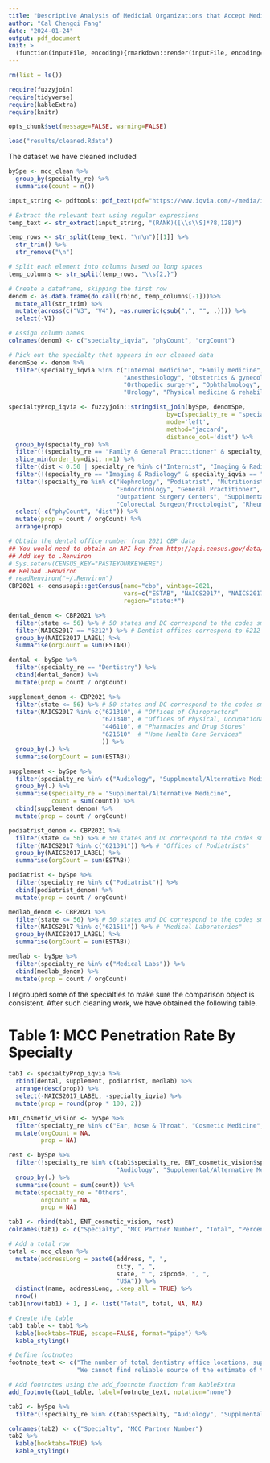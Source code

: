 ```yaml
---
title: "Descriptive Analysis of Medicial Organizations that Accept Medical Credit Cards"
author: "Cal Chengqi Fang"
date: "2024-01-24"
output: pdf_document
knit: >
  (function(inputFile, encoding){rmarkdown::render(inputFile, encoding=encoding, output_file="results/tables.pdf")}) 
---
```


```r
rm(list = ls())

require(fuzzyjoin)
require(tidyverse)
require(kableExtra)
require(knitr)

opts_chunk$set(message=FALSE, warning=FALSE)

load("results/cleaned.Rdata")
```

The dataset we have cleaned included
```r
bySpe <- mcc_clean %>% 
  group_by(specialty_re) %>% 
  summarise(count = n())
```

```r
input_string <- pdftools::pdf_text(pdf="https://www.iqvia.com/-/media/iqvia/pdfs/us/publication/iqvia-us-physician-specialties-market-report-2023.pdf")[2]

# Extract the relevant text using regular expressions
temp_text <- str_extract(input_string, "(RANK)([\\s\\S]*?8,128)")

temp_rows <- str_split(temp_text, "\n\n")[[1]] %>% 
  str_trim() %>% 
  str_remove("\n")

# Split each element into columns based on long spaces
temp_columns <- str_split(temp_rows, "\\s{2,}")

# Create a dataframe, skipping the first row
denom <- as.data.frame(do.call(rbind, temp_columns[-1]))%>% 
  mutate_all(str_trim) %>%
  mutate(across(c("V3", "V4"), ~as.numeric(gsub(",", "", .)))) %>% 
  select(-V1)

# Assign column names
colnames(denom) <- c("specialty_iqvia", "phyCount", "orgCount")

# Pick out the specialty that appears in our cleaned data
denomSpe <- denom %>% 
  filter(specialty_iqvia %in% c("Internal medicine", "Family medicine", "Pediatrics", "Emergency medicine",
                                "Anesthesiology", "Obstetrics & gynecology", "General surgery", "Diagnostic radiology",
                                "Orthopedic surgery", "Ophthalmology", "Neurology", "Gastroenterology", "Dermatology", 
                                "Urology", "Physical medicine & rehabilitation"))
```

```r
specialtyProp_iqvia <- fuzzyjoin::stringdist_join(bySpe, denomSpe, 
                                            by=c(specialty_re = "specialty_iqvia"),
                                            mode='left',
                                            method="jaccard", 
                                            distance_col='dist') %>%
  group_by(specialty_re) %>%
  filter(!(specialty_re == "Family & General Practitioner" & specialty_iqvia == "Physical medicine & rehabilitation")) %>% 
  slice_min(order_by=dist, n=1) %>% 
  filter(dist < 0.50 | specialty_re %in% c("Internist", "Imaging & Radiology")) %>% 
  filter(!(specialty_re == "Imaging & Radiology" & specialty_iqvia == "Family medicine")) %>% 
  filter(!specialty_re %in% c("Nephrology", "Podiatrist", "Nutritionist and Dietician", "Allergy/Immunologist", 
                              "Endocrinology", "General Practitioner", 
                              "Outpatient Surgery Centers", "Supplmental/Alternative Medicine", 
                              "Colorectal Surgeon/Proctologist", "Rheumatologist")) %>% 
  select(-c("phyCount", "dist")) %>% 
  mutate(prop = count / orgCount) %>% 
  arrange(prop)
```

```r
# Obtain the dental office number from 2021 CBP data
## You would need to obtain an API key from http://api.census.gov/data/key_signup.html) and run following code if you don't have it set already.
## Add key to .Renviron
# Sys.setenv(CENSUS_KEY="PASTEYOURKEYHERE")
## Reload .Renviron
# readRenviron("~/.Renviron")
CBP2021 <- censusapi::getCensus(name="cbp", vintage=2021,
                                vars=c("ESTAB", "NAICS2017", "NAICS2017_LABEL"),
                                region="state:*") 

dental_denom <- CBP2021 %>% 
  filter(state <= 56) %>% # 50 states and DC correspond to the codes smaller than or equal to 56
  filter(NAICS2017 == "6212") %>% # Dentist offices correspond to 6212 in NAICS2017 system
  group_by(NAICS2017_LABEL) %>% 
  summarise(orgCount = sum(ESTAB))

dental <- bySpe %>% 
  filter(specialty_re == "Dentistry") %>% 
  cbind(dental_denom) %>% 
  mutate(prop = count / orgCount) 
```

```r
supplement_denom <- CBP2021 %>% 
  filter(state <= 56) %>% # 50 states and DC correspond to the codes smaller than or equal to 56
  filter(NAICS2017 %in% c("621310", # "Offices of Chiropractors"
                          "621340", # "Offices of Physical, Occupational and Speech Therapists, and Audiologists",
                          "446110", # "Pharmacies and Drug Stores"
                          "621610"  # "Home Health Care Services"
                          )) %>% 
  group_by(.) %>% 
  summarise(orgCount = sum(ESTAB))

supplement <- bySpe %>% 
  filter(specialty_re %in% c("Audiology", "Supplmental/Alternative Medicine")) %>% 
  group_by(.) %>% 
  summarise(specialty_re = "Supplmental/Alternative Medicine",
            count = sum(count)) %>% 
  cbind(supplement_denom) %>% 
  mutate(prop = count / orgCount) 
```

```r
podiatrist_denom <- CBP2021 %>% 
  filter(state <= 56) %>% # 50 states and DC correspond to the codes smaller than or equal to 56
  filter(NAICS2017 %in% c("621391")) %>% # "Offices of Podiatrists"
  group_by(NAICS2017_LABEL) %>% 
  summarise(orgCount = sum(ESTAB))

podiatrist <- bySpe %>% 
  filter(specialty_re %in% c("Podiatrist")) %>% 
  cbind(podiatrist_denom) %>% 
  mutate(prop = count / orgCount) 
```

```r
medlab_denom <- CBP2021 %>% 
  filter(state <= 56) %>% # 50 states and DC correspond to the codes smaller than or equal to 56
  filter(NAICS2017 %in% c("621511")) %>% # "Medical Laboratories"
  group_by(NAICS2017_LABEL) %>% 
  summarise(orgCount = sum(ESTAB))

medlab <- bySpe %>% 
  filter(specialty_re %in% c("Medical Labs")) %>% 
  cbind(medlab_denom) %>% 
  mutate(prop = count / orgCount) 
```
I regrouped some of the specialties to make sure the comparison object is consistent. After such cleaning work, we have obtained the following table.

#  Table 1: MCC Penetration Rate By Specialty
```r
tab1 <- specialtyProp_iqvia %>% 
  rbind(dental, supplement, podiatrist, medlab) %>% 
  arrange(desc(prop)) %>% 
  select(-NAICS2017_LABEL, -specialty_iqvia) %>% 
  mutate(prop = round(prop * 100, 2))

ENT_cosmetic_vision <- bySpe %>% 
  filter(specialty_re %in% c("Ear, Nose & Throat", "Cosmetic Medicine", "Vision Medicine")) %>% 
  mutate(orgCount = NA,
         prop = NA)

rest <- bySpe %>% 
  filter(!specialty_re %in% c(tab1$specialty_re, ENT_cosmetic_vision$specialty_re, 
                              "Audiology", "Supplemental/Alternative Medicine")) %>% 
  group_by(.) %>% 
  summarise(count = sum(count)) %>% 
  mutate(specialty_re = "Others",
         orgCount = NA,
         prop = NA)

tab1 <- rbind(tab1, ENT_cosmetic_vision, rest)
colnames(tab1) <- c("Specialty", "MCC Partner Number", "Total", "Percentage (%)")

# Add a total row
total <- mcc_clean %>% 
  mutate(addressLong = paste0(address, ", ", 
                              city, ", ",
                              state, " ", zipcode, ", ",
                              "USA")) %>% 
  distinct(name, addressLong, .keep_all = TRUE) %>% 
  nrow()
tab1[nrow(tab1) + 1, ] <- list("Total", total, NA, NA)

# Create the table
tab1_table <- tab1 %>% 
  kable(booktabs=TRUE, escape=FALSE, format="pipe") %>%
  kable_styling() 

# Define footnotes
footnote_text <- c("The number of total dentistry office locations, supplemental medicine office locations, podiatrist office locations, and medical lab locations are obtained from the 2021 County Business Patterns data released by US Census Bureau. All the numbers of other total specialty office locations are obtained from the 2023 IQVIA US Physician Specialties Market insights report.", 
                   "We cannot find reliable source of the estimate of total office number of cosmetic medicine, vision medicine, and ENT.")

# Add footnotes using the add_footnote function from kableExtra
add_footnote(tab1_table, label=footnote_text, notation="none")
```
\newpage
```r
tab2 <- bySpe %>% 
  filter(!specialty_re %in% c(tab1$Specialty, "Audiology", "Supplmental/Alternative Medicine")) 

colnames(tab2) <- c("Specialty", "MCC Partner Number")
tab2 %>%
  kable(booktabs=TRUE) %>%
  kable_styling()
```

